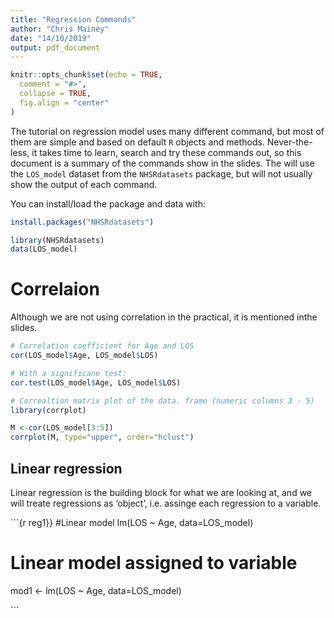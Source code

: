 ```yaml
---
title: "Regression Commands"
author: "Chris Mainey"
date: "14/10/2019"
output: pdf_document
---
```


```r
knitr::opts_chunk$set(echo = TRUE,
  comment = "#>",
  collapse = TRUE,
  fig.align = "center"
)
```


The tutorial on regression model uses many different command, but most of them are simple and based on default `R` objects and methods.  Never-the-less, it takes time to learn, search and try these commands out, so this document is a summary of the commands show in the slides.  The will use the `LOS_model` dataset from the `NHSRdatasets` package, but will not usually show the output of each command.

You can install/load the package and data with:
```r
install.packages("NHSRdatasets")

library(NHSRdatasets)
data(LOS_model)
```

# Correlaion

Although we are not using correlation in the practical, it is mentioned inthe slides.

```r
# Correlation coefficient for Age and LOS
cor(LOS_model$Age, LOS_model$LOS)

# With a significane test:
cor.test(LOS_model$Age, LOS_model$LOS)

# Correaltion matrix plot of the data. frame (numeric columns 3 - 5)
library(corrplot)

M <-cor(LOS_model[3:5])
corrplot(M, type="upper", order="hclust")

```

## Linear regression

Linear regression is the building block for what we are looking at, and we will treate regressions as 'object', i.e. assinge each regression to a variable.

```{r reg1}}
#Linear model
lm(LOS ~ Age, data=LOS_model)

# Linear model assigned to variable
mod1 <- lm(LOS ~ Age, data=LOS_model)


```

